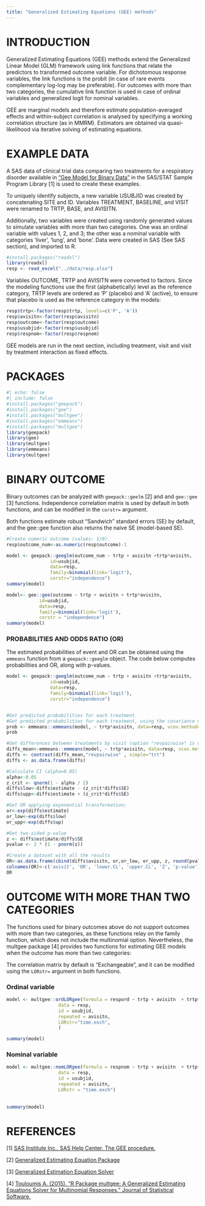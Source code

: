 ```yaml
---
title: "Generalized Estimating Equations (GEE) methods"
---
```


# INTRODUCTION

Generalized Estimating Equations (GEE) methods extend the Generalized Linear Model (GLM) framework using link functions that relate the predictors to transformed outcome variable. For dichotomous response variables, the link functions is the probit (in case of rare events complementary log-log may be preferable). For outcomes with more than two categories, the cumulative link function is used in case of ordinal variables and generalized logit for nominal variables.

GEE are marginal models and therefore estimate population-averaged effects and within-subject correlation is analysed by specifying a working correlation structure (as in MMRM). Estimators are obtained via quasi-likelihood via iterative solving of estimating equations.

# EXAMPLE DATA

A SAS data of clinical trial data comparing two treatments for a respiratory disorder available in ["Gee Model for Binary Data"](https://documentation.sas.com/doc/en/statug/15.2/statug_code_genmex5.htm) in the SAS/STAT Sample Program Library \[1\] is used to create these examples.

To uniquely identify subjects, a new variable USUBJID was created by concatenating SITE and ID. Variables TREATMENT, BASELINE, and VISIT were renamed to TRTP, BASE, and AVISITN.

Additionally, two variables were created using randomly generated values to simulate variables with more than two categories. One was an ordinal variable with values 1, 2, and 3; the other was a nominal variable with categories 'liver', 'lung', and 'bone'. Data were created in SAS (See SAS section), and imported to R.

```r
#install.packages("readxl")
library(readxl)
resp <- read_excel("../data/resp.xlsx")
```

Variables OUTCOME, TRTP and AVISITN were converted to factors. Since the modeling functions use the first (alphabetically) level as the reference category, TRTP levels are ordered as 'P' (placebo) and 'A' (active), to ensure that placebo is used as the reference category in the models:

```r
resp$trtp<-factor(resp$trtp, levels=c('P', 'A'))
resp$avisitn<-factor(resp$avisitn)
resp$outcome<-factor(resp$outcome)
resp$usubjid<-factor(resp$usubjid)
resp$respnom<-factor(resp$respnom)
```

GEE models are run in the next section, including treatment, visit and visit by treatment interaction as fixed effects.

# PACKAGES

```r
#| echo: false
#| include: false
#install.packages("geepack")
#install.packages("gee")
#install.packages("multgee")
#install.packages("emmeans")
#install.packages("multgee")
library(geepack)
library(gee)
library(multgee)
library(emmeans)
library(multgee)
```

# BINARY OUTCOME

Binary outcomes can be analyzed with `geepack::geelm` \[2\] and and `gee::gee` \[3\] functions. Independence correlation matrix is used by default in both functions, and can be modified in the `corstr=` argument.

Both functions estimate robust "Sandwich" standard errors (SE) by default, and the gee::gee function also returns the naive SE (model-based SE).

```r
#Create numeric outcome (values: 1/0).
resp$outcome_num<-as.numeric(resp$outcome)-1

model <- geepack::geeglm(outcome_num ~ trtp + avisitn +trtp*avisitn,
                id=usubjid,
                data=resp,
                family=binomial(link='logit'),
                corstr="independence")
summary(model)
```

```r
model<- gee::gee(outcome ~ trtp + avisitn + trtp*avisitn,
            id=usubjid,
            data=resp,
            family=binomial(link='logit'),
            corstr = "independence")
summary(model)
```

### PROBABILITIES AND ODDS RATIO (OR)

The estimated probabilities of event and OR can be obtained using the `emmeans` function from a `geepack::geeglm` object. The code below computes probabilities and OR, along with p-values.

```r
model <- geepack::geeglm(outcome_num ~ trtp + avisitn +trtp*avisitn,
                id=usubjid,
                data=resp,
                family=binomial(link='logit'),
                corstr="independence")


#Get predicted probabilities for each treatment.
#Get predicted probabilities for each treatment, using the covariance matrix computed by the model
prob <- emmeans::emmeans(model, ~ trtp*avisitn, data=resp, vcov.method=vcov(model), type='response')
prob

#Get differences between treatments by visit (option "revpairwise" is used to compare A vs P) 
diffs_mean<-emmeans::emmeans(model, ~ trtp*avisitn, data=resp, vcov.method=vcov(model))
diffs <- contrast(diffs_mean,"revpairwise" , simple="trt")
diffs <- as.data.frame(diffs)

#Calculate CI (alpha=0.05)
alpha<-0.05
z_crit <- qnorm(1 - alpha / 2)
diffs$low<-diffs$estimate - (z_crit*diffs$SE)
diffs$upp<-diffs$estimate + (z_crit*diffs$SE)

#Get OR applying exponential transformation;
or<-exp(diffs$estimate)
or_low<-exp(diffs$low)
or_upp<-exp(diffs$up)

#Get two-sided p-value
z <- diffs$estimate/diffs$SE
pvalue <- 2 * (1 - pnorm(z))

#Create a dataset with all the results
OR<-as.data.frame(cbind(diffs$avisitn, or,or_low, or_upp, z, round(pvalue, digits=4)))
colnames(OR)<-c('avisit', 'OR', 'lower.CL', 'upper.CL', 'Z', 'p-value')
OR
```

# OUTCOME WITH MORE THAN TWO CATEGORIES

The functions used for binary outcomes above do not support outcomes with more than two categories, as these functions relay on the family function, which does not include the multinomial option. Nevertheless, the multgee package \[4\] provides two functions for estimating GEE models when the outcome has more than two categories:

The correlation matrix by default is "Exchangeable", and it can be modified using the `LORstr=` argument in both functions.

### Ordinal variable

```r
model <- multgee::ordLORgee(formula = respord ~ trtp + avisitn  + trtp*avisitn,
                   data = resp,
                   id = usubjid,
                   repeated = avisitn,
                   LORstr="time.exch",
                   )

summary(model)
```

### Nominal variable

```r
model <- multgee::nomLORgee(formula = respnom ~ trtp + avisitn  + trtp*avisitn,
                   data = resp,
                   id = usubjid,
                   repeated = avisitn,
                   LORstr = "time.exch")
                   
        
summary(model)
```

# REFERENCES

\[1\] [SAS Institute Inc.. SAS Help Center. The GEE procedure.](https://documentation.sas.com/doc/en/statug/15.2/statug_gee_examples01.htm)

\[2\] [Generalized Estimating Equation Package](https://cran.r-project.org/web/packages/geepack/geepack.pdf)

\[3\] [Generalized Estimation Equation Solver](https://cran.r-project.org/web/packages/gee/gee.pdf)

\[4\] [Touloumis A. (2015). "R Package multgee: A Generalized Estimating Equations Solver for Multinomial Responses." Journal of Statistical Software.](https://www.jstatsoft.org/article/view/v064i08)
